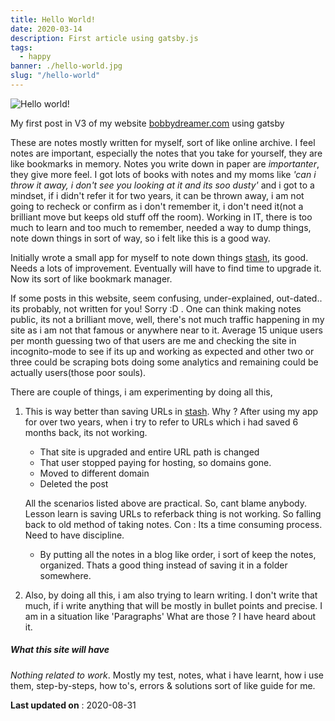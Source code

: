 ```yaml
---
title: Hello World!
date: 2020-03-14
description: First article using gatsby.js
tags:
  - happy
banner: ./hello-world.jpg
slug: "/hello-world"
---
```

![Hello world!](./hello-world.jpg)

My first post in V3 of my website [bobbydreamer.com](http://www.bobbydreamer.com) using gatsby

These are notes mostly written for myself, sort of like online archive. I feel notes are important, especially the notes that you take for yourself, they are like bookmarks in memory. Notes you write down in paper are *importanter*, they give more feel. I got lots of books with notes and my moms like *'can i throw it away, i don't see you looking at it and its soo dusty'* and i got to a mindset, if i didn't refer it for two years, it can be thrown away, i am not going to recheck or confirm as i don't remember it, i don't need it(not a brilliant move but keeps old stuff off the room). Working in IT, there is too much to learn and too much to remember, needed a way to dump things, note down things in sort of way, so i felt like this is a good way. 

Initially wrote a small app for myself to note down things [stash](https://www.stash.bobbydreamer.com), its good. Needs a lots of improvement. Eventually will have to find time to upgrade it. Now its sort of like bookmark manager. 

If some posts in this website, seem confusing, under-explained, out-dated.. its probably, not written for you! Sorry :D . One can think making notes public, its not a brilliant move, well, there's not much traffic happening in my site as i am not that famous or anywhere near to it. Average 15 unique users per month guessing two of that users are me and checking the site in incognito-mode to see if its up and working as expected and other two or three could be scraping bots doing some analytics and remaining could be actually users(those poor souls). 

There are couple of things, i am experimenting by doing all this,     

1. This is way better than saving URLs in [stash](https://www.stash.bobbydreamer.com). Why ? After using my app for over two years, when i try to refer to URLs which i had saved 6 months back, its not working. 

    * That site is upgraded and entire URL path is changed 
    * That user stopped paying for hosting, so domains gone.
    * Moved to different domain 
    * Deleted the post

    All the scenarios listed above are practical. So, cant blame anybody. Lesson learn is saving URLs to referback thing is not working. So falling back to old method of taking notes. 
    Con : Its a time consuming process. Need to have discipline.

    * By putting all the notes in a blog like order, i sort of keep the notes, organized. Thats a good thing instead of saving it in a folder somewhere. 

2. Also, by doing all this, i am also trying to learn writing. I don't write that much, if i write anything that will be mostly in bullet points and precise. I am in a situation like 'Paragraphs' What are those ? I have heard about it. 

##### What this site will have

*Nothing related to work*. Mostly my test, notes, what i have learnt, how i use them, step-by-steps, how to's, errors & solutions sort of like guide for me. 


**Last updated on** : 2020-08-31